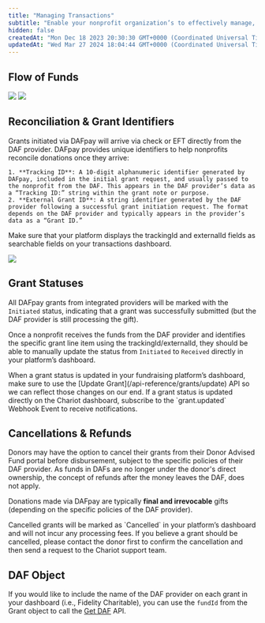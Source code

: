 ```yaml
---
title: "Managing Transactions"
subtitle: "Enable your nonprofit organization’s to effectively manage, track, and reconcile their DAFpay transactions."
hidden: false
createdAt: "Mon Dec 18 2023 20:30:30 GMT+0000 (Coordinated Universal Time)"
updatedAt: "Wed Mar 27 2024 18:04:44 GMT+0000 (Coordinated Universal Time)"
---
```


## Flow of Funds

<Frame caption="Flow of funds from Platform and Nonprofit perspective">
    <img src='../../images/flow-of-funds-platform.png' />
    <img src='../../images/flow-of-funds-nonprofit.png' />
</Frame>

## Reconciliation & Grant Identifiers

Grants initiated via DAFpay will arrive via check or EFT directly from the DAF provider. 
DAFpay provides unique identifiers to help nonprofits reconcile donations once they arrive:

    1. **Tracking ID**: A 10-digit alphanumeric identifier generated by DAFpay, included in the initial grant request, and usually passed to the nonprofit from the DAF. This appears in the DAF provider’s data as a “Tracking ID:” string within the grant note or purpose.
    2. **External Grant ID**: A string identifier generated by the DAF provider following a successful grant initiation request. The format depends on the DAF provider and typically appears in the provider’s data as a “Grant ID.”

Make sure that your platform displays the trackingId and externalId fields as searchable fields on your transactions dashboard.

<Frame caption="Schwab Grant Letter & Check with Tracking ID in letter and External Grant ID in Check memo">
    <img src='../../images/SchwabGrantLetter.png' />
</Frame>

## Grant Statuses

All DAFpay grants from integrated providers will be marked with the `Initiated` status,
indicating that a grant was successfully submitted (but the DAF provider is still processing the gift).

Once a nonprofit receives the funds from the DAF provider and identifies the specific grant line item using
the trackingId/externalId, they should be able to manually update the status from `Initiated` to `Received` directly in your platform’s dashboard.
    
<Tip>
    When a grant status is updated in your fundraising platform’s dashboard, make sure to use the [Update Grant](/api-reference/grants/update) API so we can reflect those changes on our end.
    If a grant status is updated directly on the Chariot dashboard, subscribe to the `grant.updated` Webhook Event to receive notifications.
</Tip>

## Cancellations & Refunds

Donors may have the option to cancel their grants from their Donor Advised Fund portal before disbursement, subject to the specific policies of their DAF provider.
As funds in DAFs are no longer under the donor's direct ownership, the concept of refunds after the money leaves the DAF, does not apply.

Donations made via DAFpay are typically **final and irrevocable** gifts (depending on the specific policies of the DAF provider).

<Note>
    Cancelled grants will be marked as `Cancelled` in your platform’s dashboard and will not incur any processing fees.
    If you believe a grant should be cancelled, please contact the donor first to confirm the cancellation and then send a request to the Chariot support team.
</Note>

## DAF Object

If you would like to include the name of the DAF provider on each grant in your dashboard (i.e., Fidelity Charitable),
you can use the `fundId` from the Grant object to call the [Get DAF](/api-reference/da-fs/get) API.
